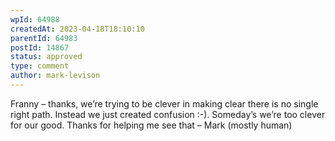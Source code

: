 ```yaml
---
wpId: 64988
createdAt: 2023-04-18T18:10:10
parentId: 64983
postId: 14867
status: approved
type: comment
author: mark-levison
---
```


Franny – thanks, we’re trying to be clever in making clear there is no single right path. Instead we just created confusion :-). Someday’s we’re too clever for our good. Thanks for helping me see that – Mark (mostly human)
